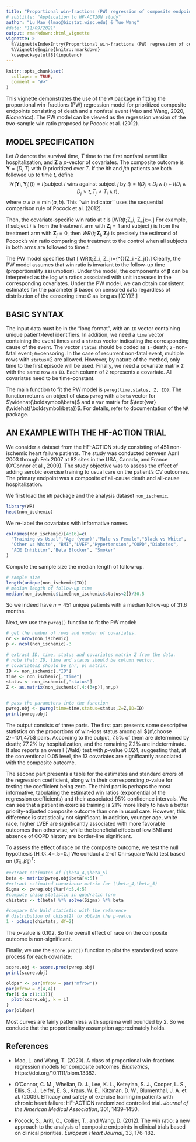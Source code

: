 ---
title: "Proportional win-fractions (PW) regression of composite endpoints of death and nonfatal event"
# subtitle: "Application to HF-ACTION study"
author: "Lu Mao (lmao@biostat.wisc.edu) & Tuo Wang"
#date: "11/09/2021"
output: rmarkdown::html_vignette
vignette: >
  %\VignetteIndexEntry{Proportional win-fractions (PW) regression of composite endpoints of death and nonfatal event}
  %\VignetteEngine{knitr::rmarkdown}
  \usepackage[utf8]{inputenc}
---

```{r, echo = FALSE, message = FALSE}
knitr::opts_chunk$set(
  collapse = TRUE,
  comment = "#>"
)
```


This vignette demonstrates the use of the `WR` package
in fitting the proportional win-fractions (PW) regression model
for prioritized composite endpoints consisting of death and a nonfatal event 
(Mao and Wang, 2020, *Biometrics*).
The PW model can be viewed as the regression version of the two-sample win ratio
proposed by Pocock et al. (2012).



## MODEL SPECIFICATION
Let $D$ denote the survival time, $T$ time to the first nonfatal event like hospitalization,
and $\boldsymbol Z$ a $p$-vector of covariates.
The composite outcome is $\boldsymbol Y=(D, T)$ with $D$ prioritized over $T$.
If the $i$th and $j$th patients are both followed up to time $t$,
define
$$\mathcal W(\boldsymbol Y_i, \boldsymbol Y_j)(t) = I(\mbox{subject $i$ wins against subject $j$ by $t$}) = I(D_j < D_i \wedge t) + I(D_i \wedge D_j > t, T_j < T_i \wedge t),$$
where $a\wedge b=\min(a,b)$. This ''win indicator''
uses the sequential comparison rule of Pocock et al. (2012).


Then, the covariate-specific win ratio at $t$ is
\[WR(t;\boldsymbol Z_i, \boldsymbol Z_j):=\frac{E\{\mathcal W(\boldsymbol Y_i, \boldsymbol Y_j)(t)\mid \boldsymbol Z_i, \boldsymbol Z_j\}}{E\{\mathcal W(\boldsymbol Y_j, \boldsymbol Y_i)(t)\mid \boldsymbol Z_i, \boldsymbol Z_j\}}.\]
For example, if subject $i$ is from the treatment arm with $\boldsymbol Z_i=1$
and subject $j$ is from the treatment arm with $\boldsymbol Z_j=0$,
then $WR(t;\boldsymbol Z_i, \boldsymbol Z_j)$ is precisely
the estimand of Pocock's win ratio comparing the treatment to the control when 
all subjects in both arms are followed to time $t$.


The PW model specifies that
\[\mbox{PW Model: }\hspace{3mm} WR(t;\boldsymbol Z_i, \boldsymbol Z_j)=\exp\{\boldsymbol\beta^{\rm T}(\boldsymbol Z_i -\boldsymbol Z_j)\}.\]
Clearly, the PW model assumes that win ratio is invariant to the follow-up time (proportionality assumption).
Under the model, the components of $\boldsymbol\beta$ can be interpreted as the log win ratios
associated with unit increases in the corresponding covariates.
Under the PW model, we can obtain consistent estimates for the parameter $\boldsymbol\beta$ 
based on censored data regardless of distribution of the censoring time $C$ as long as
\[(C\perp \boldsymbol Y)\mid \boldsymbol Z.\]


## BASIC SYNTAX
The input data must be in the "long format", with an `ID` vector
containing unique patient-level identifiers. In addition, we need a `time` vector containing the
event times and a `status` vector indicating the corresponding cause of the event. The vector `status` 
should be coded as `1`=death; `2`=non-fatal event; `0`=censoring.
In the case of recurrent non-fatal event, multiple rows with `status`=2 are allowed.
However, by nature of the method, only time to the first episode will be used.
Finally, we need a covariate matrix `Z` with the same row as `ID`.
Each column of `Z` represents a covariate. All covariates need to be time-constant.

The main function to fit the PW model is `pwreg(time,status, Z, ID)`.
The function returns an object of class `pwreg`
with a `beta` vector for $\widehat{\boldsymbol\beta}$ 
and a `Var` matrix for $\text{var}(\widehat{\boldsymbol\beta})$.
For details, refer to documentation of the `WR` package.

## AN EXAMPLE WITH THE HF-ACTION TRIAL

We consider a dataset from the HF-ACTION study consisting of 451 non-ischemic heart failure patients.
The study was conducted between
April 2003 through Feb 2007 at 82 sites in the USA, Canada, and France (O’Connor et al., 2009). 
The study objective was to assess the effect of adding aerobic exercise training to
usual care on the patient’s CV outcomes. The primary endpoint was a composite of all-cause
death and all-cause hospitalization. 

We first load the `WR` package and the analysis dataset `non_ischemic`.
```{r setup}
library(WR)
head(non_ischemic)
```
We re-label the covariates with informative names.
```{r}
colnames(non_ischemic)[4:16]=c(
  "Training vs Usual","Age (year)","Male vs Female","Black vs White", 
  "Other vs White", "BMI","LVEF","Hypertension","COPD","Diabetes",
  "ACE Inhibitor","Beta Blocker", "Smoker"
)
```

Compute the sample size the median length of follow-up.
```{r}
# sample size
length(unique(non_ischemic$ID))
# median length of follow-up time
median(non_ischemic$time[non_ischemic$status<2])/30.5
```
So we indeed have $n=451$ unique patients with a median follow-up of 31.6 months.


Next, we use the `pwreg()` function to fit the PW model:
```{r}
# get the number of rows and number of covariates.
nr <- nrow(non_ischemic)
p <- ncol(non_ischemic)-3

# extract ID, time, status and covariates matrix Z from the data.
# note that: ID, time and status should be column vector.
# covariatesZ should be (nr, p) matrix.
ID <- non_ischemic[,"ID"]
time <- non_ischemic[,"time"]
status <- non_ischemic[,"status"]
Z <- as.matrix(non_ischemic[,4:(3+p)],nr,p)


# pass the parameters into the function
pwreg.obj <- pwreg(time=time,status=status,Z=Z,ID=ID)
print(pwreg.obj)
```
The output consists of three parts. The first part presents some descriptive statistics
on the proportions of win-loss status among all ${n\choose 2}=101,475$ pairs.
According to the output, $7.5\%$ of them are determined by death; $77.2\%$
by hospitalization, and the remaining $7.2\%$ are indeterminate.
It also reports an overall (Wald) test with $p$-value 0.024, suggesting that, at the conventional 0.05 level,
the 13 covariates are significantly associated with the composite outcome.


The second part presents a table for the estimates and standard errors of the 
regression coefficient, along with their corresponding $p$-value
for testing the coefficient being zero.
The third part is perhaps the most informative, tabulating the estimated win ratios
(exponential of the regression coefficients) and their
associated $95\%$ confidence intervals. 
We can see that a patient in exercise training is $21\%$ more likely to have a better
priority-adjusted composite outcome than one in usual care.
However, this difference is statistically not significant.
In addition, younger age, white race, higher LVEF are significantly associated with
more favorable outcomes than otherwise, while the beneficial effects of low BMI
and absence of COPD history are border-line significant.


To assess the effect of race on the composite outcome, we test the null hypothesis
\[H_0:\beta_4=\beta_5=0.\]
We  conduct a 2-df Chi-square Wald test based on $(\widehat\beta_4,\widehat\beta_5)^{T}$:
```{r}
#extract estimates of (\beta_4,\beta_5)
beta <- matrix(pwreg.obj$beta[4:5])
#extract estimated covariance matrix for (\beta_4,\beta_5)
Sigma <- pwreg.obj$Var[4:5,4:5]
#compute chisq statistic in quadratic form
chistats <- t(beta) %*% solve(Sigma) %*% beta  

#compare the Wald statistic with the reference
# distribution of chisq(2) to obtain the p-value
1 - pchisq(chistats, df=2)
```
The $p$-value is 0.102. So the overall effect of race on the composite outcome
is non-significant.


Finally, we use the `score.proc()` function to plot the standardized score process for each covariate:

```{r, fig.height = 8, fig.width=7.5}
score.obj <- score.proc(pwreg.obj)
print(score.obj)

oldpar <- par(mfrow = par("mfrow"))
par(mfrow = c(4,4))
for(i in c(1:13)){
  plot(score.obj, k = i)
}
par(oldpar)
```

Most curves are fairly patternless with suprema well bounded by 2. So we conclude that the
proportionality assumption approximately holds.

## References
* Mao, L. and Wang, T. (2020). A class of proportional win-fractions regression models for composite outcomes.  *Biometrics*, https://doi.org/10.1111/biom.13382.

* O'Connor, C. M., Whellan, D. J., Lee, K. L., Keteyian, S. J., Cooper, L. S., Ellis, S. J.,
Leifer, E. S., Kraus, W. E., Kitzman, D. W., Blumenthal, J. A. et al. (2009). Efficacy and
safety of exercise training in patients with chronic heart failure: HF-ACTION randomized
controlled trial. *Journal of the American Medical Association*, 301, 1439--1450.

* Pocock, S., Ariti, C., Collier, T., and Wang, D. (2012). The win ratio: a new approach
to the analysis of composite endpoints in clinical trials based on clinical priorities.
*European Heart Journal*, 33, 176--182.




